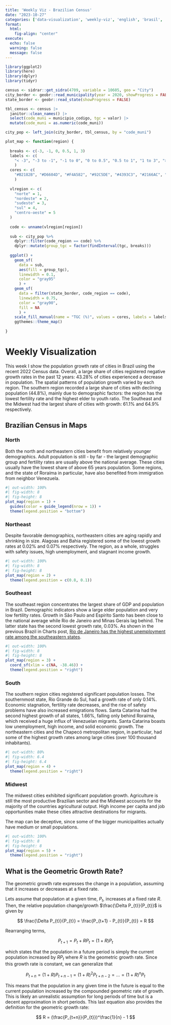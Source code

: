 ```yaml
---
title: 'Weekly Viz - Brazilian Census'
date: "2023-10-27"
categories: ['data-visualization', 'weekly-viz', 'english', 'brasil', 'ggplot2']
format:
  html: 
    fig-align: "center"
execute: 
  echo: false
  warning: false
  message: false
---
```


```r
library(ggplot2)
library(here)
library(dplyr)
library(tidyr)
```

```r
census <- sidrar::get_sidra(4709, variable = 10605, geo = "City")
city_border <- geobr::read_municipality(year = 2020, showProgress = FALSE)
state_border <- geobr::read_state(showProgress = FALSE)
```

```r
tbl_census <- census |> 
  janitor::clean_names() |> 
  select(code_muni = municipio_codigo, tgc = valor) |> 
  mutate(code_muni = as.numeric(code_muni))
```

```r
city_pop <- left_join(city_border, tbl_census, by = "code_muni")
```

```r
plot_map <- function(region) {
  
  breaks <- c(-3, -1, 0, 0.5, 1, 3)
  labels <- c(
    "< -3", "-3 to -1", "-1 to 0", "0 to 0.5", "0.5 to 1", "1 to 3", "> 3"
    )
  cores <- c(
    "#B2182B", "#D6604D", "#F4A582", "#92C5DE", "#4393C3", "#2166AC", "#053061"
    )
  
  vlregion <- c(
    "norte" = 1,
    "nordeste" = 2,
    "sudeste" = 3,
    "sul" = 4,
    "centro-oeste" = 5 
  )
  
  code <- unname(vlregion[region])
  
  sub <- city_pop %>%
    dplyr::filter(code_region == code) %>%
    dplyr::mutate(group_tgc = factor(findInterval(tgc, breaks)))
  
  ggplot() +
    geom_sf(
      data = sub,
      aes(fill = group_tgc),
      linewidth = 0.1,
      color = "gray95"
      ) +
    geom_sf(
      data = filter(state_border, code_region == code),
      linewidth = 0.75,
      color = "gray90",
      fill = NA
      ) +
    scale_fill_manual(name = "TGC (%)", values = cores, labels = labels) +
    ggthemes::theme_map()
  
}
```

# Weekly Visualization

This week I show the population growth rate of cities in Brazil using the recent 2022 Census data. Overall, a large share of cities registered negative growth rates in the past 12 years: 43.28% of cities experienced a decrease in population. The spatial patterns of population growth varied by each region. The southern region recorded a large share of cities with declining population (44.8%), mainly due to demographic factors: the region has the lowest fertility rate and the highest elder to youth ratio. The Southeast and the Midwest had the largest share of cities with growth: 61.1% and 64.9% respectively.

## Brazilian Census in Maps

### North

Both the north and northeastern cities benefit from relatively younger demographics. Adult population is still - by far - the largest demographic group and fertility rates are usually above the national average. These cities usually have the lowest share of above 65 years population. Some regions, and the state of Roraíma in particular, have also benefited from immigration from neighbor Venezuela.

```r
#| out-width: 100%
#| fig-width: 8
#| fig-height: 8
plot_map(region = 1) +
  guides(color = guide_legend(nrow = 1)) +
  theme(legend.position = "bottom")
```

### Northeast

Despite favorable demographics, northeastern cities are aging rapidly and shrinking in size. Alagoas and Bahia registered some of the lowest growth rates at 0.02% and 0.07% respectively. The region, as a whole, struggles with safety issues, high unemployment, and stagnant income growth.

```r
#| out-width: 100%
#| fig-width: 8
#| fig-height: 8
plot_map(region = 2) +
  theme(legend.position = c(0.8, 0.1))
```

### Southeast

The southeast region concentrates the largest share of GDP and population in Brazil. Demographic indicators show a large elder population and very low fertility rates. Growth in São Paulo and Espírito Santo has been close to the national average while Rio de Janeiro and Minas Gerais lag behind. The latter state has the second lowest growth rate, 0.03%. As shown in the previous Brazil in Charts post, [Rio de Janeiro has the highest unemployment rate among the southeastern states](https://restateinsight.com/posts/general-posts/2023-09-wz-unemployment/).

```r
#| out-width: 100%
#| fig-width: 8
#| fig-height: 8
plot_map(region = 3) +
  coord_sf(xlim = c(NA, -38.46)) +
  theme(legend.position = "right")
```

### South

The southern region cities registered significant population losses. The southernmost state, Rio Grande do Sul, had a growth rate of only 0.14%. Economic stagnation, fertility rate decreases, and the rise of safety problems have also increased emigrations flows. Santa Catarina had the second highest growth of all states, 1.66%, falling only behind Roraíma, which received a huge influx of Venezuelan migrants. Santa Catarina boasts low unemployment, high income, and solid economic growth. The northeastern cities and the Chapecó metropolitan region, in particular, had some of the highest growth rates among large cities (over 100 thousand inhabitants).

```r
#| out-width: 80%
#| fig-width: 6.4
#| fig-height: 6.4
plot_map(region = 4) +
  theme(legend.position = "right")
```

### Midwest

The midwest cities exhibited significant population growth. Agriculture is still the most productive Brazilian sector and the Midwest accounts for the majority of the countries agricultural output. High income per capita and job opportunities make these cities attractive destinations for migrants.

The map can be deceptive, since some of the bigger municipalities actually have medium or small populations.

```r
#| out-width: 100%
#| fig-width: 8
#| fig-height: 8
plot_map(region = 5) +
  theme(legend.position = "right")
```

## What is the Geometric Growth Rate?

The geometric growth rate expresses the change in a population, assuming that it increases or decreases at a fixed rate.

Lets assume that population at a given time, $P_{t}$, increases at a fixed rate $R$. Then, the relative population change/growth $\frac{\Delta P_{t}}{P_{t}}$ is given by

$$
\frac{\Delta P_{t}}{P_{t}} = \frac{P_{t+1} - P_{t}}{P_{t}} = R
$$

Rearranging terms,

$$
P_{t+1} = P_{t} + RP_{t} = (1 + R)P_{t}
$$

which states that the population in a future period is simply the current population increased by $RP_{t}$ where $R$ is the geometric growth rate. Since this growth rate is constant, we can generalize that

$$
P_{t+n} = (1+R)P_{t+n-1} = (1+R)^2P_{t+n-2} = \dots = (1+R)^nP_{t}
$$

This means that the population in any given time in the future is equal to the current population increased by the compounded geometric rate of growth. This is likely an unrealistic assumption for long periods of time but is a decent approximation in short periods. This last equation also provides the definition for the geometric growth rate:

$$
R = (\frac{P_{t+n}}{P_{t}})^\frac{1}{n} - 1
$$
